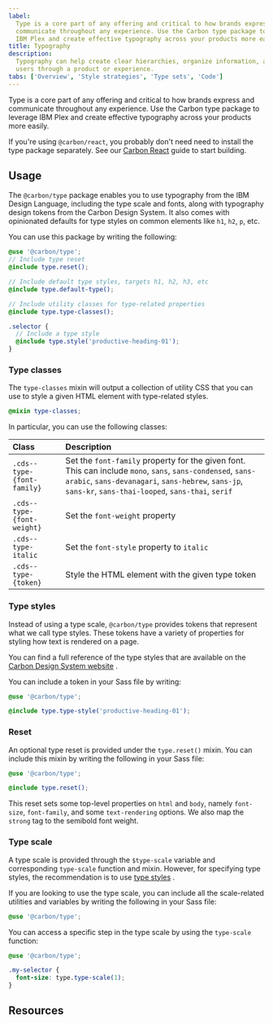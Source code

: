 ```yaml
---
label:
  Type is a core part of any offering and critical to how brands express and
  communicate throughout any experience. Use the Carbon type package to leverage
  IBM Plex and create effective typography across your products more easily.
title: Typography
description:
  Typography can help create clear hierarchies, organize information, and guide
  users through a product or experience.
tabs: ['Overview', 'Style strategies', 'Type sets', 'Code']
---
```


<PageDescription>

Type is a core part of any offering and critical to how brands express and
communicate throughout any experience. Use the Carbon type package to leverage
IBM Plex and create effective typography across your products more easily.

</PageDescription>

<InlineNotification>

If you're using `@carbon/react`, you probably don't need need to install the
type package separately. See our [Carbon React](/developing/frameworks/react/)
guide to start building.

</InlineNotification>

## Usage

The `@carbon/type` package enables you to use typography from the IBM Design
Language, including the type scale and fonts, along with typography design
tokens from the Carbon Design System. It also comes with opinionated defaults
for type styles on common elements like `h1`, `h2`, `p`, etc.

You can use this package by writing the following:

```scss
@use '@carbon/type';
// Include type reset
@include type.reset();

// Include default type styles, targets h1, h2, h3, etc
@include type.default-type();

// Include utility classes for type-related properties
@include type.type-classes();

.selector {
  // Include a type style
  @include type.style('productive-heading-01');
}
```

### Type classes

The `type-classes` mixin will output a collection of utility CSS that you can
use to style a given HTML element with type-related styles.

```scss
@mixin type-classes;
```

In particular, you can use the following classes:

| Class                      | Description                                                                                                                                                                                                           |
| :------------------------- | :-------------------------------------------------------------------------------------------------------------------------------------------------------------------------------------------------------------------- |
| `.cds--type-{font-family}` | Set the `font-family` property for the given font. This can include `mono`, `sans`, `sans-condensed`, `sans-arabic`, `sans-devanagari`, `sans-hebrew`, `sans-jp`, `sans-kr`, `sans-thai-looped`, `sans-thai`, `serif` |
| `.cds--type-{font-weight}` | Set the `font-weight` property                                                                                                                                                                                        |
| `.cds--type-italic`        | Set the `font-style` property to `italic`                                                                                                                                                                             |
| `.cds--type-{token}`       | Style the HTML element with the given type token                                                                                                                                                                      |

### Type styles

Instead of using a type scale, `@carbon/type` provides tokens that represent
what we call type styles. These tokens have a variety of properties for styling
how text is rendered on a page.

You can find a full reference of the type styles that are available on the
[Carbon Design System website](https://carbondesignsystem.com/elements/typography/type-sets)
.

You can include a token in your Sass file by writing:

```scss
@use '@carbon/type';

@include type.type-style('productive-heading-01');
```

### Reset

An optional type reset is provided under the `type.reset()` mixin. You can
include this mixin by writing the following in your Sass file:

```scss
@use '@carbon/type';

@include type.reset();
````

This reset sets some top-level properties on `html` and `body`, namely
`font-size`, `font-family`, and some `text-rendering` options. We also map the
`strong` tag to the semibold font weight.

### Type scale

A type scale is provided through the `$type-scale` variable and corresponding
`type-scale` function and mixin. However, for specifying type styles, the
recommendation is to use [type styles](#type-styles) .

If you are looking to use the type scale, you can include all the scale-related
utilities and variables by writing the following in your Sass file:

```scss
@use '@carbon/type';
```

You can access a specific step in the type scale by using the `type-scale`
function:

```scss
@use '@carbon/type';

.my-selector {
  font-size: type.type-scale(1);
}
```

## Resources

<Row className="resource-card-group">
  <Column colMd={4} colLg={4} noGutterSm>
    <ResourceCard
      subTitle="Carbon type package"
      href="https://github.com/carbon-design-system/carbon/tree/main/packages/type"
    >

<MdxIcon name="bee" />

  </ResourceCard>
  </Column>
  <Column colMd={4} colLg={4} noGutterSm>
    <ResourceCard
      subTitle="Type package demo"
      href="https://carbon-elements.netlify.app/type/examples/preview/"
    >

<MdxIcon name="bee" />

  </ResourceCard>
  </Column>
</Row>
